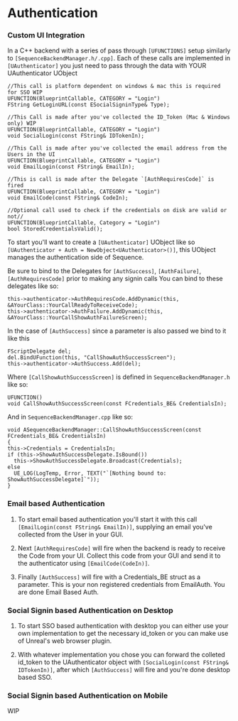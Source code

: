 # Authentication

### Custom UI Integration

In a C++ backend with a series of pass through `[UFUNCTIONS]` setup similarly to `[SequenceBackendManager.h/.cpp]`. Each of these calls are implemented in `[UAuthenticator]` you just need to pass through the data with YOUR UAuthenticator UObject

```clike
//This call is platform dependent on windows & mac this is required for SSO WIP
UFUNCTION(BlueprintCallable, CATEGORY = "Login")
FString GetLoginURL(const ESocialSigninType& Type); 

//This Call is made after you've collected the ID_Token (Mac & Windows only) WIP
UFUNCTION(BlueprintCallable, CATEGORY = "Login")
void SocialLogin(const FString& IDTokenIn);

//This Call is made after you've collected the email address from the Users in the UI
UFUNCTION(BlueprintCallable, CATEGORY = "Login")
void EmailLogin(const FString& EmailIn);

//This is call is made after the Delegate `[AuthRequiresCode]` is fired
UFUNCTION(BlueprintCallable, CATEGORY = "Login")
void EmailCode(const FString& CodeIn);

//Optional call used to check if the credentials on disk are valid or not//
UFUNCTION(BlueprintCallable, Category = "Login")
bool StoredCredentialsValid();
```


To start you'll want to create a `[UAuthenticator]` UObject like so `[UAuthenticator + Auth = NewObject<UAuthenticator>()]`, this UObject manages the authentication side of Sequence.

Be sure to bind to the Delegates for `[AuthSuccess]`, `[AuthFailure]`, `[AuthRequiresCode]` prior to making any signin calls You can bind to these delegates like so:

```clike
this->authenticator->AuthRequiresCode.AddDynamic(this, &AYourClass::YourCallReadyToReceiveCode);
this->authenticator->AuthFailure.AddDynamic(this, &AYourClass::YourCallShowAuthFailureScreen);
```

In the case of `[AuthSuccess]` since a parameter is also passed we bind to it like this

```clike
FScriptDelegate del;
del.BindUFunction(this, "CallShowAuthSuccessScreen");
this->authenticator->AuthSuccess.Add(del);
```

Where `[CallShowAuthSuccessScreen]` is defined in `SequenceBackendManager.h` like so:

```clike
UFUNCTION()
void CallShowAuthSuccessScreen(const FCredentials_BE& CredentialsIn);
```

And in `SequenceBackendManager.cpp` like so:

```clike
void ASequenceBackendManager::CallShowAuthSuccessScreen(const FCredentials_BE& CredentialsIn) 
{
this->Credentials = CredentialsIn;
if (this->ShowAuthSuccessDelegate.IsBound())
  this->ShowAuthSuccessDelegate.Broadcast(Credentials);
else
  UE_LOG(LogTemp, Error, TEXT("`[Nothing bound to: ShowAuthSuccessDelegate]`"));
}
```

### Email based Authentication

1) To start email based authentication you'll start it with this call `[EmailLogin(const FString& EmailIn)]`, supplying an email you've collected from the User in your GUI.

2) Next `[AuthRequiresCode]` will fire when the backend is ready to receive the Code from your UI. Collect this code from your GUI and send it to the authenticator using `[EmailCode(CodeIn)]`.

3) Finally `[AuthSuccess]` will fire with a Credentials_BE struct as a parameter. This is your non registered credentials from EmailAuth. You are done Email Based Auth.

### Social Signin based Authentication on Desktop

1) To start SSO based authentication with desktop you can either use your own implementation to get the necessary id_token or you can make use of Unreal's web browser plugin.

2) With whatever implementation you chose you can forward the colleted id_token to the UAuthenticator object with `[SocialLogin(const FString& IDTokenIn)]`, after which `[AuthSuccess]` will fire and you're done desktop based SSO.

### Social Signin based Authentication on Mobile

WIP
